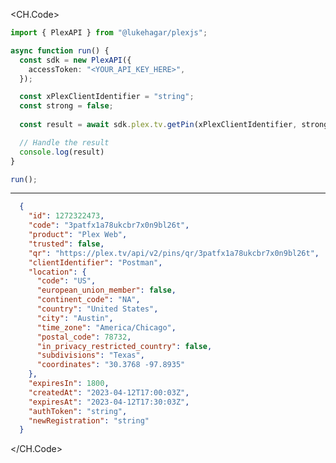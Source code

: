 
<CH.Code>
```typescript GetPin.ts
import { PlexAPI } from "@lukehagar/plexjs";

async function run() {
  const sdk = new PlexAPI({
    accessToken: "<YOUR_API_KEY_HERE>",
  });

  const xPlexClientIdentifier = "string";
  const strong = false;
  
  const result = await sdk.plex.tv.getPin(xPlexClientIdentifier, strong);

  // Handle the result
  console.log(result)
}

run();
```
---

```json Example Response
  {
    "id": 1272322473,
    "code": "3patfx1a78ukcbr7x0n9bl26t",
    "product": "Plex Web",
    "trusted": false,
    "qr": "https://plex.tv/api/v2/pins/qr/3patfx1a78ukcbr7x0n9bl26t",
    "clientIdentifier": "Postman",
    "location": {
      "code": "US",
      "european_union_member": false,
      "continent_code": "NA",
      "country": "United States",
      "city": "Austin",
      "time_zone": "America/Chicago",
      "postal_code": 78732,
      "in_privacy_restricted_country": false,
      "subdivisions": "Texas",
      "coordinates": "30.3768 -97.8935"
    },
    "expiresIn": 1800,
    "createdAt": "2023-04-12T17:00:03Z",
    "expiresAt": "2023-04-12T17:30:03Z",
    "authToken": "string",
    "newRegistration": "string"
  }
```
</CH.Code>

